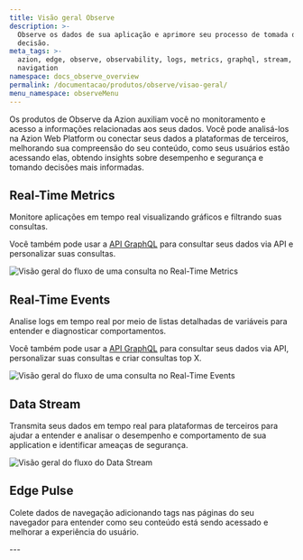 ```yaml
---
title: Visão geral Observe
description: >-
  Observe os dados de sua aplicação e aprimore seu processo de tomada de
  decisão.
meta_tags: >-
  azion, edge, observe, observability, logs, metrics, graphql, stream,
  navigation
namespace: docs_observe_overview
permalink: /documentacao/produtos/observe/visao-geral/
menu_namespace: observeMenu
---
```



Os produtos de Observe da Azion auxiliam você no monitoramento e acesso a informações relacionadas aos seus dados. Você pode analisá-los na Azion Web Platform ou conectar seus dados a plataformas de terceiros, melhorando sua compreensão do seu conteúdo, como seus usuários estão acessando elas, obtendo insights sobre desempenho e segurança e tomando decisões mais informadas.

## Real-Time Metrics

Monitore aplicações em tempo real visualizando gráficos e filtrando suas consultas.

Você também pode usar a [API GraphQL](/pt-br/documentacao/devtools/graphql-api/visao-geral/) para consultar seus dados via API e personalizar suas consultas.

![Visão geral do fluxo de uma consulta no Real-Time Metrics](/assets/docs/images/uploads/real-time-metrics-overview.png)

<LinkButton link="/pt-br/documentacao/produtos/observe/monitorar-aplicacoes/" label="ir para monitorar aplicações" severity="secondary" target="_blank" />

## Real-Time Events

Analise logs em tempo real por meio de listas detalhadas de variáveis para entender e diagnosticar comportamentos.

Você também pode usar a [API GraphQL](/pt-br/documentacao/devtools/graphql-api/visao-geral/) para consultar seus dados via API, personalizar suas consultas e criar consultas top X.

![Visão geral do fluxo de uma consulta no Real-Time Events](/assets//docs/images/uploads/real-time-events-overview.png)

<LinkButton link="/pt-br/documentacao/produtos/observe/analisar-logs/" label="ir para analisar logs" severity="secondary" target="_blank" />

## Data Stream

Transmita seus dados em tempo real para plataformas de terceiros para ajudar a entender e analisar o desempenho e comportamento de sua application e identificar ameaças de segurança.

![Visão geral do fluxo do Data Stream](/assets/docs/images/uploads/data-stream-overview.png)

<LinkButton link="/pt-br/documentacao/produtos/observe/transmitir-dados/" label="ir para transmitir dados" severity="secondary" target="_blank" />

## Edge Pulse

Colete dados de navegação adicionando tags nas páginas do seu navegador para entender como seu conteúdo está sendo acessado e melhorar a experiência do usuário.

<LinkButton link="/pt-br/documentacao/produtos/guias/observe/analisar-dados-navegacao/" label="ir coletar dados de navegação" severity="secondary" target="_blank" />
---

